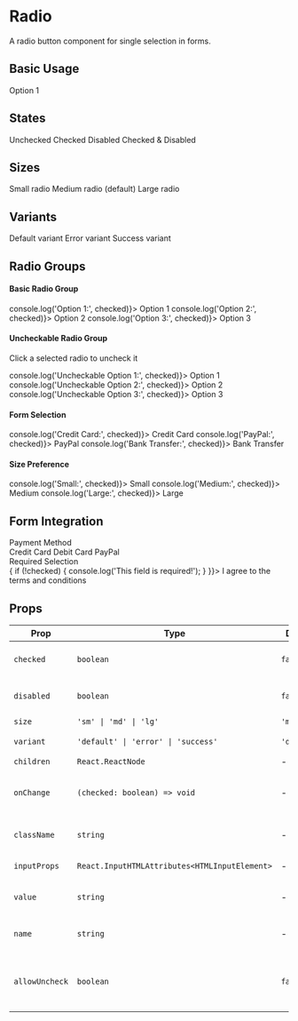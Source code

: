 # Radio

A radio button component for single selection in forms.

## Basic Usage

<Radio name="option" value="option1">Option 1</Radio>

## States

<div className="space-y-4">
  <Radio name="states" value="unchecked">Unchecked</Radio>
  <Radio name="states" value="checked" checked>Checked</Radio>
  <Radio name="states" value="disabled" disabled>Disabled</Radio>
  <Radio name="states" value="checked-disabled" checked disabled>Checked & Disabled</Radio>
</div>

## Sizes

<div className="space-y-4">
  <Radio name="sizes" value="small" size="sm">Small radio</Radio>
  <Radio name="sizes" value="medium" size="md">Medium radio (default)</Radio>
  <Radio name="sizes" value="large" size="lg">Large radio</Radio>
</div>

## Variants

<div className="space-y-4">
  <Radio name="variants" value="default" variant="default">Default variant</Radio>
  <Radio name="variants" value="error" variant="error">Error variant</Radio>
  <Radio name="variants" value="success" variant="success">Success variant</Radio>
</div>

## Radio Groups

<div className="space-y-4">
  <div>
    <h4 className="text-sm font-medium mb-2">Basic Radio Group</h4>
    <div className="space-y-2">
      <Radio name="basic-group" value="option1" onChange={(checked) => console.log('Option 1:', checked)}>
        Option 1
      </Radio>
      <Radio name="basic-group" value="option2" onChange={(checked) => console.log('Option 2:', checked)}>
        Option 2
      </Radio>
      <Radio name="basic-group" value="option3" onChange={(checked) => console.log('Option 3:', checked)}>
        Option 3
      </Radio>
    </div>
  </div>
  
  <div>
    <h4 className="text-sm font-medium mb-2">Uncheckable Radio Group</h4>
    <p className="text-sm text-gray-600 mb-2">Click a selected radio to uncheck it</p>
    <div className="space-y-2">
      <Radio name="uncheckable-group" value="option1" allowUncheck onChange={(checked) => console.log('Uncheckable Option 1:', checked)}>
        Option 1
      </Radio>
      <Radio name="uncheckable-group" value="option2" allowUncheck onChange={(checked) => console.log('Uncheckable Option 2:', checked)}>
        Option 2
      </Radio>
      <Radio name="uncheckable-group" value="option3" allowUncheck onChange={(checked) => console.log('Uncheckable Option 3:', checked)}>
        Option 3
      </Radio>
    </div>
  </div>
  
  <div>
    <h4 className="text-sm font-medium mb-2">Form Selection</h4>
    <div className="space-y-2">
      <Radio name="payment" value="credit-card" onChange={(checked) => console.log('Credit Card:', checked)}>
        Credit Card
      </Radio>
      <Radio name="payment" value="paypal" onChange={(checked) => console.log('PayPal:', checked)}>
        PayPal
      </Radio>
      <Radio name="payment" value="bank-transfer" onChange={(checked) => console.log('Bank Transfer:', checked)}>
        Bank Transfer
      </Radio>
    </div>
  </div>
  
  <div>
    <h4 className="text-sm font-medium mb-2">Size Preference</h4>
    <div className="space-y-2">
      <Radio name="size-pref" value="small" size="sm" onChange={(checked) => console.log('Small:', checked)}>
        Small
      </Radio>
      <Radio name="size-pref" value="medium" size="md" onChange={(checked) => console.log('Medium:', checked)}>
        Medium
      </Radio>
      <Radio name="size-pref" value="large" size="lg" onChange={(checked) => console.log('Large:', checked)}>
        Large
      </Radio>
    </div>
  </div>
</div>

## Form Integration

<div className="space-y-4">
  <div>
    <Label>Payment Method</Label>
    <div className="mt-2 space-y-2">
      <Radio name="payment-method" value="credit">Credit Card</Radio>
      <Radio name="payment-method" value="debit">Debit Card</Radio>
      <Radio name="payment-method" value="paypal">PayPal</Radio>
    </div>
  </div>
  
  <div>
    <Label>Required Selection</Label>
    <div className="mt-2">
      <Radio name="required-field" value="agree" variant="error" onChange={(checked) => {
        if (!checked) {
          console.log('This field is required!');
        }
      }}>
        I agree to the terms and conditions
      </Radio>
    </div>
  </div>
</div>

## Props

| Prop | Type | Default | Description |
|------|------|---------|-------------|
| `checked` | `boolean` | `false` | Whether the radio is checked |
| `disabled` | `boolean` | `false` | Whether the radio is disabled |
| `size` | `'sm' \| 'md' \| 'lg'` | `'md'` | Radio size |
| `variant` | `'default' \| 'error' \| 'success'` | `'default'` | Radio variant |
| `children` | `React.ReactNode` | - | Radio label |
| `onChange` | `(checked: boolean) => void` | - | Callback when radio state changes |
| `className` | `string` | - | Additional CSS classes |
| `inputProps` | `React.InputHTMLAttributes<HTMLInputElement>` | - | Additional input props |
| `value` | `string` | - | Radio value for form handling |
| `name` | `string` | - | Radio name for grouping |
| `allowUncheck` | `boolean` | `false` | Allow unchecking the radio by clicking it again |
